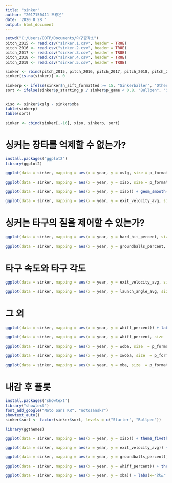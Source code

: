 ---
title: "sinker"
author: "2017150411 조광은"
date: '2020 8 28 '
output: html_document
---

```{r}
setwd("C:/Users/OOTP/Documents/야구공작소")
pitch_2015 <- read.csv("sinker.1.csv", header = TRUE)
pitch_2016 <- read.csv("sinker.2.csv", header = TRUE)
pitch_2017 <- read.csv("sinker.3.csv", header = TRUE)
pitch_2018 <- read.csv("sinker.4.csv", header = TRUE)
pitch_2019 <- read.csv("sinker.5.csv", header = TRUE)

sinker <- rbind(pitch_2015, pitch_2016, pitch_2017, pitch_2018, pitch_2019)
sinker[is.na(sinker)] <- 0

sinkerp <- ifelse(sinker$n_sift_formatted >= 15, "Sinkerballer", "Other")
sort <- ifelse(sinker$p_starting_p / sinker$p_game < 0.8, "Bullpen", "Starter")


xiso <- sinker$xslg - sinker$xba
table(sinkerp)
table(sort) 

sinker <- cbind(sinker[,-16], xiso, sinkerp, sort)
```

# 싱커는 장타를 억제할 수 없는가?

```{r}
install.packages("ggplot2")
library(ggplot2)

ggplot(data = sinker, mapping = aes(x = year, y = xslg, size = p_formatted_ip)) + geom_point(mapping = aes(color = sinkerp)) + geom_smooth(aes(x = year, y = xslg, linetype = sinkerp)) + facet_wrap(~ sort, nrow = 1)

ggplot(data = sinker, mapping = aes(x = year, y = xiso, size = p_formatted_ip)) + geom_point(mapping = aes(color = sinkerp)) + geom_smooth(aes(x = year, y = xiso, linetype = sinkerp)) + facet_wrap(~ sort, nrow = 1)

ggplot(data = sinker, mapping = aes(x = year, y = xiso)) + geom_smooth(aes(x = year, y = xiso, linetype = sinkerp)) + facet_wrap(~ sort, nrow = 1)

ggplot(data = sinker, mapping = aes(x = year, y = exit_velocity_avg, size = p_formatted_ip)) + geom_point(mapping = aes(color = sinkerp)) + geom_abline(aes(x = year, y = exit_velocity_avg, linetype = sinkerp)) + facet_wrap(~ sort, nrow = 1)
```

# 싱커는 타구의 질을 제어할 수 있는가?

```{r}
ggplot(data = sinker, mapping = aes(x = year, y = hard_hit_percent, size  = p_formatted_ip)) + geom_point(mapping = aes(color = sinkerp)) + geom_smooth(aes(x = year, y = hard_hit_percent, linetype = sinkerp)) + facet_wrap(~ sort, nrow = 1)

ggplot(data = sinker, mapping = aes(x = year, y = groundballs_percent, size  = p_formatted_ip)) + geom_point(mapping = aes(color = sinkerp)) + geom_smooth(aes(x = year, y = groundballs_percent, linetype = sinkerp)) + facet_wrap(~ sort, nrow = 1)
```

# 타구 속도와 타구 각도

```{r}
ggplot(data = sinker, mapping = aes(x = year, y = exit_velocity_avg, size  = p_formatted_ip)) + geom_point(mapping = aes(color = sinkerp)) + geom_smooth(aes(x = year, y = exit_velocity_avg, linetype = sinkerp)) + facet_wrap(~ sort, nrow = 1)

ggplot(data = sinker, mapping = aes(x = year, y = launch_angle_avg, size  = p_formatted_ip)) + geom_point(mapping = aes(color = sinkerp)) + geom_smooth(aes(x = year, y = launch_angle_avg, linetype = sinkerp)) + facet_wrap(~ sort, nrow = 1)
```

# 그 외

```{r}
ggplot(data = sinker, mapping = aes(x = year, y = whiff_percent)) + labs(x="연도", y="헛스윙률") + theme(legend.title = element_blank()) + stat_summary(fun = median, geom = 'line', aes(linetype = sinkerp)) + facet_wrap(~sort, nrow = 1)

ggplot(data = sinker, mapping = aes(x = year, y = whiff_percent, size  = p_formatted_ip)) + geom_smooth(aes(x = year, y = whiff_percent, linetype = sinkerp)) + facet_wrap(~ sort, nrow = 1)

ggplot(data = sinker, mapping = aes(x = year, y = woba, size  = p_formatted_ip)) + geom_point(mapping = aes(color = sinkerp)) + geom_smooth(aes(x = year, y = woba, linetype = sinkerp)) + facet_wrap(~ sort, nrow = 1)

ggplot(data = sinker, mapping = aes(x = year, y = xwoba, size  = p_formatted_ip)) + geom_point(mapping = aes(color = sinkerp)) + geom_smooth(aes(x = year, y = xwoba, linetype = sinkerp)) + facet_wrap(~ sort, nrow = 1)

ggplot(data = sinker, mapping = aes(x = year, y = xba, size  = p_formatted_ip)) + geom_point(mapping = aes(color = sinkerp)) + geom_smooth(aes(x = year, y = xba, linetype = sinkerp)) + facet_wrap(~ sort, nrow = 1)
```

# 내감 후 플롯

```{r}
install.packages("showtext")
library("showtext")
font_add_google("Noto Sans KR", "notosanskr")
showtext_auto()
sinker$sort <- factor(sinker$sort, levels = c("Starter", "Bullpen"))

library(ggthemes)

ggplot(data = sinker, mapping = aes(x = year, y = xiso)) + theme_fivethirtyeight() + labs(x="연도", y="기대 순장타율") + theme(legend.title = element_blank()) + stat_summary(fun = median, geom = 'line', aes(colour = sinkerp)) + facet_wrap(~sort, nrow = 1)

ggplot(data = sinker, mapping = aes(x = year, y = exit_velocity_avg)) + theme_fivethirtyeight() + labs(x="연도", y="타구 속도") + theme(legend.title = element_blank()) + scale_y_continuous(breaks = c(87.0, 87.5, 88.0, 88.5), labels = paste0(c(87.0, 87.5, 88.0, 88.5), "mph")) + stat_summary(fun = median, geom = 'line', aes(colour = sinkerp)) + facet_wrap(~sort, nrow = 1)

ggplot(data = sinker, mapping = aes(x = year, y = groundballs_percent)) + labs(x="연도", y="땅볼 비율") + theme_fivethirtyeight() + theme(legend.title = element_blank()) + scale_y_continuous(breaks = c(42, 45, 48), labels = paste0(c(42, 45, 48), "%")) + stat_summary(fun = median, geom = 'line', aes(colour = sinkerp)) + facet_wrap(~sort, nrow = 1)

ggplot(data = sinker, mapping = aes(x = year, y = whiff_percent)) + theme_fivethirtyeight() + labs(x="연도", y="헛스윙률") + theme(legend.title = element_blank()) + scale_y_continuous(breaks = 22:27, labels = paste0(22:27, "%")) + stat_summary(fun = median, geom = 'line', aes(colour = sinkerp)) + facet_wrap(~sort, nrow = 1)

ggplot(data = sinker, mapping = aes(x = year, y = xba)) + labs(x="연도", y="기대 타율") + theme_fivethirtyeight() + theme(legend.title = element_blank()) + stat_summary(fun = median, geom = 'line', aes(colour = sinkerp)) + facet_wrap(~sort, nrow = 1)

```